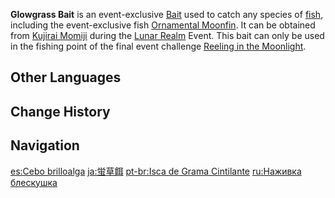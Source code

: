 {{Item Infobox
|id           = 111027
|image        = Item Glowgrass Bait.png
|type         = Bait
|group        = Event Items
|event        = Lunar Realm
|invCategory  = Materials
|quality      = 2
|description  = A special bait made from Magical Crystal Ore and Seagrass, it shines where no light illuminates, and may thus hold special attraction for those fellows who ever yearn for light.<br />If you should run out of these, you can get more from Kujirai Momiji.<br />Suitable for catching all fish species.
|source1      = [[Over the Moon]]
|source2      = [[Bait Resupply Plan]]
}}
'''Glowgrass Bait''' is an event-exclusive [[Bait]] used to catch any species of [[Fishing#List of Fish|fish]], including the event-exclusive fish [[Ornamental Moonfin]]. It can be obtained from [[Kujirai Momiji]] during the [[Lunar Realm]] Event. This bait can only be used in the fishing point of the final event challenge [[Lunar Realm#Day 7: Reeling in the Moonlight|Reeling in the Moonlight]].

==Other Languages==
{{Other Languages
|en      = Glowgrass Bait
|zhs     = 荧草饵
|zhs_rm  = Yíngcǎo Ěr
|zht     = 熒草餌
|zht_rm  = Yíngcǎo Ěr
|zh_tl   = 
|ja      = 蛍草餌
|ja_rm   = Hotaruｇusa Esa{{Assumed}}
|ja_tl   = Dayflower Bait
|ja_note = 蛍草 is literally "firefly grass" however it is also the japanese name for the Asiatic Dayflower (Commelina communis)
|ko      = 형광초 미끼
|ko_rm   = Hyeonggwangcho Mikki
|ko_tl   = Glowgrass Bait
|es      = Cebo brilloalga
|es_tl   = Glowalgae Bait
|fr      = Herbe fluorescente
|fr_tl   = Fluorescent Grass
|ru      = Наживка блескушка
|ru_tl   = 
|th      = Glowgrass Bait
|vi      = Mồi Óng Ánh
|vi_tl   = 
|de      = Leuchtender Grasköder
|de_tl   = Luminous Grass Bait
|id      = Glowgrass Bait
|pt      = Isca de Grama Cintilante
|pt_tl   = 
|tr      = Parlak Yosun Yemi
|tr_tl   = 
|it      = Esca fluorescente
|it_tl   = 
}}

==Change History==
{{Change History|2.1}}

==Navigation==
{{Material Navbox|type=Fishing Materials}}

[[es:Cebo brilloalga]]
[[ja:蛍草餌]]
[[pt-br:Isca de Grama Cintilante]]
[[ru:Наживка блескушка]]